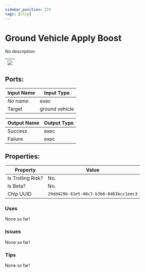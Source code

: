 ```yaml
---
sidebar_position: 229
tags: [Chip]
---
```


# Ground Vehicle Apply Boost


*No description.*

| ![](https://images-ext-2.discordapp.net/external/MPmIaQzlEPmgGWlgi-WxBBXt0Bjv_zWPkg1y1f_sy3s/https/www.recroomcircuits.com/image/circuit/absolute-value?width=206&height=108) |
|-----|

## Ports:

| Input Name | Input Type |
|-----------|-----------|
| *No name.* | exec |
| Target | ground vehicle |

| Output Name | Output Type |
|-----------|-----------|
| Success | exec |
| Failure | exec |

## Properties:

| Property  | Value |
|-------------------|-----------|
| Is Trolling Risk? | No. |
| Is Beta? | No. |
| Chip UUID | `29dd429b-81e5-40c7-b3b6-8d03bcc1eec3` |

### Uses
None so far!

### Issues
None so far!

### Tips
None so far!
